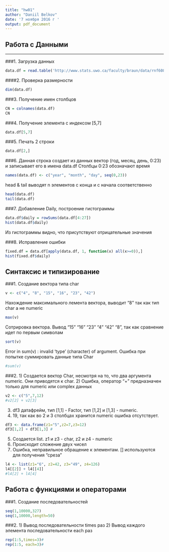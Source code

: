 ```yaml
---
title: "hw01"
author: "Daniil Belkov"
date: '7 ноября 2016 г '
output: pdf_document
---
```


## Работа с Данными
***
###1. 
Загрузка данных
```r
data.df = read.table('http://www.stats.uwo.ca/faculty/braun/data/rnf6080.dat')
```
####2. 
Проверка размерности
```r
dim(data.df) 
```
###3. 
Получение имен столбцов
```r
CN = colnames(data.df)
CN
```
###4. 
Получение элемента с индексом [5,7]
```r
data.df[5,7]
```
###5. 
Печать 2 строки
```r
data.df[2,]
```
###6.
Данная строка создает из данных вектор (год, месяц, день, 0:23) и записывает его в имена data.df 
Столбцы 0:23 обозначают время
```r
names(data.df) <- c("year", "month", "day", seq(0,23)) 
```
head & tail выводят n элементов с конца и с начала соответственно
```r
head(data.df)
tail(data.df)
```
###7. 
Добавление Daily, построение гистограммы
```r
data.df$daily = rowSums(data.df[4:27])
hist(data.df$daily)
```

Из гистограммы видно, что присутствуют отрицательные значения

###8.
Исправление ошибки
```r
fixed.df = data.df[apply(data.df, 1, function(x) all(x>=0)),]
hist(fixed.df$daily)
```

## Синтаксис и типизирование
###1.
Создание вектора типа char
```r
v <- c("4", "8", "15", "16", "23", "42")
```
Нахождение максимального лемента вектора, выводит "8" так как тип char а не numeric
```r
max(v)   
```
Сотрировка вектора. Вывод "15" "16" "23" "4"  "42" "8", так как сравнение идет по первым символам
```r
sort(v) 
```
Error in sum(v) : invalid 'type' (character) of argument. Ошибка при попытке суммировать данные типа Char
```r
#sum(v)  
```

###2.
1) Создается вектор Char, несмотря на то, что два аргумента numeric. Они приводятся к char.
2) Ошибка, оператор "+" предназначен только для numeric или complex данных
```r
v2 <- c("5",7,12) 
#v2[2] + v2[3] 
```

3) df3 датафрейм, тип [1,1] - Factor, тип [1,2]  и [1,3] - numeric.
4) 19, так как во 2 и 3 столбцах хранится numeric ошибка отсутствует.

```r
df3 <- data.frame(z1="5",z2=7,z3=12)
df3[1,2] + df3[1,3] # 
```

5) Cоздается list. z1 и z3 - char, z2 и z4 - numeric
6) Происходит сложение двух чисел
7) Ошибка, неправильное обращение к элементам. [] используются для получения "среза"
```r
l4 <- list(z1="6", z2=42, z3="49", z4=126) 
l4[[2]] + l4[[4]]  
#l4[2] + l4[4]  
```

## Работа с функциями и операторами
###1.
Создание последовательностей
```r
seq(1,10000,327)
seq(1,10000,length=50)
```

###2.
1) Вывод последовательности times раз
2) Вывод каждого элемента последовательности each раз
```r
rep(1:5,times=3)# 
rep(1:5, each=3)# 
```


